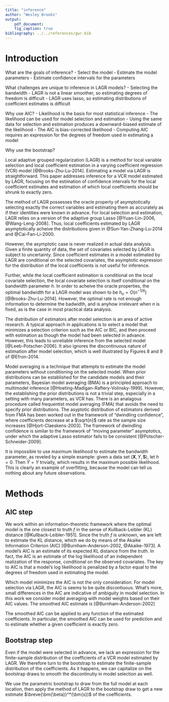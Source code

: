 ```yaml
---
title: "inference"
author: "Wesley Brooks"
output:
    pdf_document:
    fig_caption: true   
bibliography: ../../references/gwr.bib
---
```

    
# Introduction

What are the goals of inference?
- Select the model
- Estimate the model parameters
- Estimate confidence intervals for the parameters

What challenges are unique to inference in LAGR models?
- Selecting the bandwidth
- LAGR is not a linear smoother, so estimating degrees of freedom is difficult
- LAGR uses lasso, so estimating distributions of coefficient estimates is difficult

Why use AIC?
- Likelihood is the basis for most statistical inference
- The likelihood can be used for model selection and estimation
- Using the same data for selection and estimation produces a downward-biased estimate of the likelihood
- The AIC is bias-corrected likelihood
- Computing AIC requires an expression for the degrees of freedom used in estimating a model
 
Why use the bootstrap?
 

Local adaptive grouped regularization (LAGR) is a method for local variable selection and local coefficient estimation in a varying coefficient regression (VCR) model [@Brooks-Zhu-Lu-2014]. Estimating a model via LAGR is straightforward. This paper addresses inference for a VCR model estimated by LAGR, focusing on the estimation of confidence intervals for the local coefficient estimates and estimation of which local coefficients should be shrunk to exactly zero.

The method of LAGR possesses the oracle property of asymptotically selecting exactly the correct variables and estimating them as accurately as if their identities were known in advance. For local selection and estimation, LAGR relies on a version of the adaptive group Lasso [@Yuan-Lin-2006, @Wang-Leng-2008]. Thus, local coefficients estimated by LAGR asymptotically acheive the distributions given in @Sun-Yan-Zhang-Lu-2014 and @Cai-Fan-Li-2000.

However, the asymptotic case is never realized in actual data analysis. Given a finite quantity of data, the set of covariates selected by LAGR is subject to uncertainty. Since coefficient estimates in a model estimated by LAGR are conditional on the selected covariates, the asymptotic expression for the distribution of the local coefficients is not useful for inference.

Further, while the local coefficient estimation is conditional on the local covariate selection, the local covariate selection is itself conditional on the bandwidth parameter $h$. In order to acheive the oracle properties, the optimal bandwidth for a LAGR model was shown to be $h_n=O(n^{-1/6})$ [@Brooks-Zhu-Lu-2014]. However, the optimal rate is not enough information to determine the badwidth, and is anyhow irrelevant when $n$ is fixed, as is the case in most practical data analysis.

The distribution of estimators after model selection is an area of active research. A typical approach in applications is to select a model that minimizes a selection criterion such as the AIC or BIC, and then proceed with estimation as though the model had been selected in advance. However, this leads to unreliable inference from the selected model [@Leeb-Potscher-2006]. It also ignores the discontinuous nature of estimation after model selection, which is well illustrated by Figures 8 and 9 of @Efron-2014.

Model averaging is a technique that attempts to estimate the model parameters without conditioning on the selected model. When prior distributions can be established for the candidate models and their parameters, Bayesian model averaging (BMA) is a principled approach to multimodel inference [@Hoeting-Madigan-Raftery-Volinsky-1999]. However, the establishing the prior distributions is not a trivial step, especially in a setting with many parameters, as VCR has. There is an analagous procedure called frequentist model averaging (FMA) that avoids the need to specify prior distributions. The asyptotic distribution of estimators derived from FMA has been worked out in the framework of "dwindling confidence", where coefficients decrease at a $\sqrt{n}$ rate as the sample size increases [@Hjort-Claeskens-2003]. The framework of dwindling confidence is similar to the framework of "moving parameter" asymptotics, under which the adaptive Lasso estimator fails to be consistent [@Potscher-Schneider-2009].

It is impossible to use maximum likelihood to estimate the bandwidth parameter, as reveled by a simple example: given a data set $(\bm{X}, Y, \bm{S})$, let $h=0$. Then $\hat{Y}=Y$ trivially, which results in the maximum possible likelihood. This is clearly an example of overfitting, because the model can tell us nothing about any future observations.

# Methods

## AIC step
We work within an information-theoretic framework where the optimal model is the one closest to truth $f$ in the  sense of Kullback-Leibler (KL) distance [@Kullback-Leibler-1951]. Since the truth $f$ is unknown, we are left to estimate the KL distance, which we do by means of the Akaike Information Criterion (AIC) [@Burnham-Anderson-2002, @Akaike-1973]. A model's AIC is an estimate of its expected KL distance from the truth. In fact, the AIC is an estimate of the log likelihood of an independent realization of the response, conditional on the observed covariates. The key to AIC is that a model's log likelihood is penalized by a factor equal to the degrees of freedom used in estimating the model.

Which model minimizes the AIC is not the only consideration. For model selection via LAGR, the AIC is seems to be quite discontiuous. What's more, small differences in the AIC are indicative of ambiguity in model selection. In this work we consider model averaging with model weights based on their AIC values. The smoothed AIC estimate is [@Burnham-Anderson-2002]
\begin{align}
\breve{\bm{\beta}}(\bm{s}) &= \sum_{j=1}^M w_j \hat{\bm{\beta}}_j(\bm{s}) / \sum_{k=1}^M w_k \\
w_j &= \exp ( - \Delta_j / 2 ) \\
\Delta_j &= \text{AIC}_j - \text{min}_k \text{AIC}_k
\end{align}

The smoothed AIC can be applied to any function of the estimated coefficients. In particular, the smoothed AIC can be used for prediction and to estimate whether a given coefficient is exactly zero.

## Bootstrap step
Even if the model were selected in advance, we lack an expression for the finite-sample distribution of the coefficients of a VCR model estimated by LAGR. We therefore turn to the bootstrap to estimate the finite-sample distribution of the coefficients. As it happens, we can capitalize on the bootstrap draws to smooth the discontinutiy in model selection as well.

We use the parametric bootstrap to draw from the full model at each location, then apply the method of LAGR to the bootstrap draw to get a new estimate $\breve{\bm{\beta}}^*(\bm{s})$ of the coefficients.



